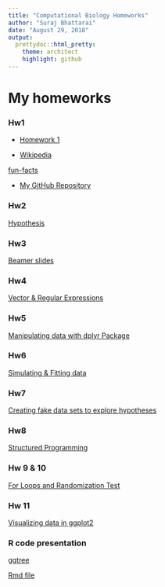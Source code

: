 ```yaml
---
title: "Computational Biology Homeworks"
author: "Suraj Bhattarai"
date: "August 29, 2018"
output:  
  prettydoc::html_pretty:
    theme: architect
    highlight: github
---
```


# My homeworks

### Hw1


* [Homework 1](testhw.html)

* [Wikipedia](http://www.wikipedia.org)

 [fun-facts](funfacts.html)



* [My GitHub Repository](https://github.com/Surajuvm/BIO381_Suraj)

### Hw2
[Hypothesis](Hw2_Hypothesis.html)


### Hw3
[Beamer slides](beamer_slides.pdf)

### Hw4
[Vector & Regular Expressions](VectorsRegularExpressions.html)

### Hw5
[Manipulating data with dplyr Package](dplyrPackage.html)

### Hw6
[Simulating & Fitting data](DataSimulation.html)

### Hw7
[Creating fake data sets to explore hypotheses](FakeDatasetHypoTest.html)

### Hw8
[Structured Programming](StructuredFunctions.html)

### Hw 9 & 10
[For Loops and Randomization Test](LoopsRandomization.html)

### Hw 11
[Visualizing data in ggplot2](ggplot2.html)


### R code presentation
[ggtree](ggtree.html)

[Rmd file](ggtree.rmd)













